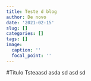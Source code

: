 ```yaml
---
title: Teste d blog
author: De novo
date: '2021-02-15'
slug: []
categories: []
tags: []
image:
  caption: ''
  focal_point: ''
---
```

#Titulo
Tsteaasd asda sd asd sd 